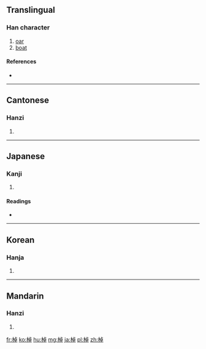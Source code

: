 {{also|桌}}
==Translingual==

===Han character===
{{Han char|rn=75|rad=木|as=08|sn=12|four=41946|canj=DYAJ|ids=⿰木卓}}

# [[oar]]
# [[boat]]

====References====
* {{Han ref|kx=0535.030|dkj=14992|dj=0922.220|hdz=21231.030|uh=68F9|ud=26873|bh=B4CD|bd=46285}}

----

==Cantonese==

===Hanzi===
{{yue-hanzi|jyut=|y=jaau6}}

# {{defn|lang=yue|sort=木08}}

----

==Japanese==

===Kanji===
{{ja-kanji|grade=|rs=木08}}

# {{defn|lang=ja|sort=木08}}

====Readings====
* {{ja-readings|on=[[とう]] (tō), [[たく]] (taku)|kun=[[さお]] (sao), [[こぐ]] (kogu)}}

----

==Korean==

===Hanja===
{{ko-hanja|hangeul=도|eumhun=|rv=do|mr=to|y=to}}

# {{defn|lang=ko|sort=木08}}

----

==Mandarin==

===Hanzi===
{{cmn-hanzi|pin=[[zhuō]] ([[zhuo1]])|wg=cho<sup>1</sup>}}

# {{defn|lang=cmn|sort=木08}}

[[fr:棹]]
[[ko:棹]]
[[hu:棹]]
[[mg:棹]]
[[ja:棹]]
[[pl:棹]]
[[zh:棹]]